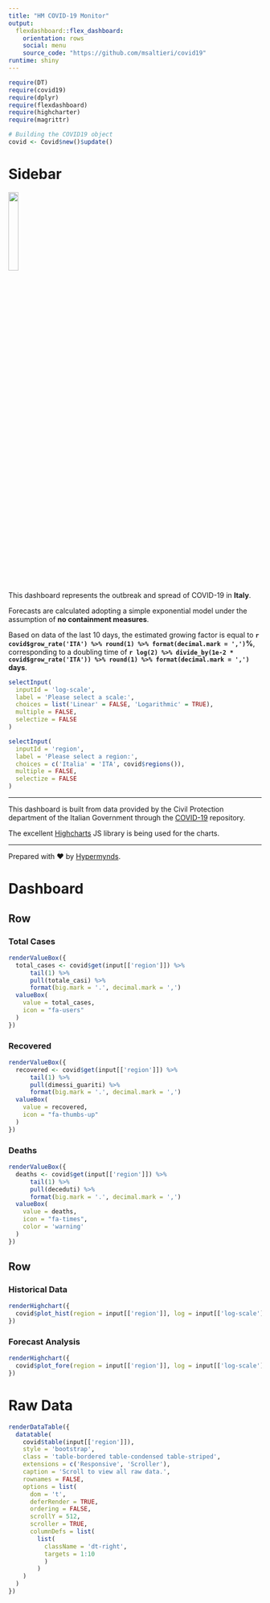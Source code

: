 ```yaml
---
title: "HM COVID-19 Monitor"
output: 
  flexdashboard::flex_dashboard:
    orientation: rows
    social: menu
    source_code: "https://github.com/msaltieri/covid19"
runtime: shiny
---
```


```r
require(DT)
require(covid19)
require(dplyr)
require(flexdashboard)
require(highcharter)
require(magrittr)

# Building the COVID19 object
covid <- Covid$new()$update()
```

Sidebar {.sidebar}
=======================================================================

[![](hm_logo.png){.class width=20% height=20%}](https://www.hypermynds.com)

This dashboard represents the outbreak and spread of COVID-19 in **Italy**.

Forecasts are calculated adopting a simple exponential model under the
assumption of **no containment measures**.

Based on data of the last 10 days, the estimated growing factor is equal to
**`r covid$grow_rate('ITA') %>% round(1) %>% format(decimal.mark = ',')`%**,
corresponding to a doubling time of
**`r log(2) %>% divide_by(1e-2 * covid$grow_rate('ITA')) %>% round(1) %>% format(decimal.mark = ',')` days**.

```r
selectInput(
  inputId = 'log-scale',
  label = 'Please select a scale:',
  choices = list('Linear' = FALSE, 'Logarithmic' = TRUE),
  multiple = FALSE,
  selectize = FALSE
)
```

```r
selectInput(
  inputId = 'region',
  label = 'Please select a region:',
  choices = c('Italia' = 'ITA', covid$regions()),
  multiple = FALSE,
  selectize = FALSE
)
```

----

This dashboard is built from data provided by the Civil Protection department
of the Italian Government through the [COVID-19](https://github.com/pcm-dpc/COVID-19)
repository.

The excellent [Highcharts](https://www.highcharts.com) JS library is being used
for the charts.

----

Prepared with &hearts; by [Hypermynds](www.hypermynds.com).

Dashboard
=======================================================================

Row
-----------------------------------------------------------------------

### Total Cases {.value-box}

```r
renderValueBox({
  total_cases <- covid$get(input[['region']]) %>%
      tail(1) %>% 
      pull(totale_casi) %>%
      format(big.mark = '.', decimal.mark = ',')
  valueBox(
    value = total_cases,
    icon = "fa-users"
  )
})
```

### Recovered {.value-box}

```r
renderValueBox({
  recovered <- covid$get(input[['region']]) %>%
      tail(1) %>% 
      pull(dimessi_guariti) %>%
      format(big.mark = '.', decimal.mark = ',')
  valueBox(
    value = recovered,
    icon = "fa-thumbs-up"
  )
})
```

### Deaths {.value-box}

```r
renderValueBox({
  deaths <- covid$get(input[['region']]) %>%
      tail(1) %>% 
      pull(deceduti) %>%
      format(big.mark = '.', decimal.mark = ',')
  valueBox(
    value = deaths,
    icon = "fa-times",
    color = 'warning'
  )
})
```

Row
-----------------------------------------------------------------------

### Historical Data

```r
renderHighchart({
  covid$plot_hist(region = input[['region']], log = input[['log-scale']])
})
```

### Forecast Analysis

```r
renderHighchart({
  covid$plot_fore(region = input[['region']], log = input[['log-scale']])
})
```

Raw Data
=======================================================================

```r
renderDataTable({
  datatable(
    covid$table(input[['region']]),
    style = 'bootstrap',
    class = 'table-bordered table-condensed table-striped',
    extensions = c('Responsive', 'Scroller'),
    caption = 'Scroll to view all raw data.',
    rownames = FALSE,
    options = list(
      dom = 't',
      deferRender = TRUE,
      ordering = FALSE,
      scrollY = 512,
      scroller = TRUE,
      columnDefs = list(
        list(
          className = 'dt-right',
          targets = 1:10
          )
        )
    )
  )
})
```

